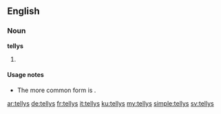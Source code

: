 ==English==

===Noun===
'''tellys'''

# {{context|nonstandard|lang=en}} {{plural of|telly}}

====Usage notes====
* The more common form is {{term|tellies}}.

[[ar:tellys]]
[[de:tellys]]
[[fr:tellys]]
[[it:tellys]]
[[ku:tellys]]
[[my:tellys]]
[[simple:tellys]]
[[sv:tellys]]